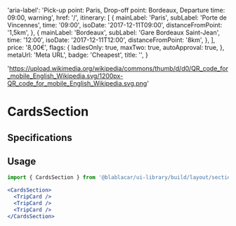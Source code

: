 

<Meta title="Sections|CardsSection" />

  'aria-label': 'Pick-up point: Paris, Drop-off point: Bordeaux, Departure time: 09:00, warning',
  href: '/',
  itinerary: [
    {
      mainLabel: 'Paris',
      subLabel: 'Porte de Vincennes',
      time: '09:00',
      isoDate: '2017-12-11T09:00',
      distanceFromPoint: '1,5km',
    },
    {
      mainLabel: 'Bordeaux',
      subLabel: 'Gare Bordeaux Saint-Jean',
      time: '12:00',
      isoDate: '2017-12-11T12:00',
      distanceFromPoint: '8km',
    },
  ],
  price: '8,00€',
  flags: {
    ladiesOnly: true,
    maxTwo: true,
    autoApproval: true,
  },
  metaUrl: 'Meta URL',
  badge: 'Cheapest',
  title: '',
}

  'https://upload.wikimedia.org/wikipedia/commons/thumb/d/d0/QR_code_for_mobile_English_Wikipedia.svg/1200px-QR_code_for_mobile_English_Wikipedia.svg.png'

# **CardsSection**

<Preview>
  <Story name="Default">
    <CardsSection>
      <TripCard {...tripCardConfig} />
      <TripCard
        {...tripCardConfig}
        driver={{
          avatarUrl: '//placehold.it/500x500',
          firstName: 'Jane',
        }}
        badge="Closest"
      />
    </CardsSection>
  </Story>
  <Story name="with 4 trip cards">
    <CardsSection>
      <TripCard {...tripCardConfig} />
      <TripCard
        {...tripCardConfig}
        driver={{
          avatarUrl: '//placehold.it/500x500',
          firstName: 'Jane',
        }}
        badge="Closest"
      />
      <TripCard {...tripCardConfig} />
      <TripCard
        {...tripCardConfig}
        driver={{
          avatarUrl: '//placehold.it/500x500',
          firstName: 'Jane',
        }}
        badge="Closest"
      />
    </CardsSection>
  </Story>
  <Story name="with 3 QR Cards">
    <CardsSection>
      <QrCard
        title="Jack Jones Dupont"
        imageUrl={qrUrl}
        itemMainTitle="1st class"
        itemMainInfo="Your seat number will be assigned to you 1 hour before departure."
      />
      <QrCard
        title="Michael Jones"
        imageUrl={qrUrl}
        itemMainTitle="1st class"
        itemMainInfo="Seat n°22"
      />
      <QrCard
        title="Johnny Perry Jones Tony Longname"
        imageUrl={qrUrl}
        itemMainTitle="1st class"
        itemMainInfo="Seat n°21"
      />
    </CardsSection>
  </Story>
  <Story name="with 1 QR Card">
    <CardsSection>
      <QrCard
        title="Jack Jones Dupont"
        imageUrl={qrUrl}
        itemMainTitle="1st class"
        itemMainInfo="Your seat number will be assigned to you 1 hour before departure."
      />
    </CardsSection>
  </Story>
</Preview>

## Specifications

## Usage

```jsx
import { CardsSection } from '@blablacar/ui-library/build/layout/section/cardsSection'

<CardsSection>
  <TripCard />
  <TripCard />
  <TripCard />
</CardsSection>
```

<Props of={CardsSection} />
